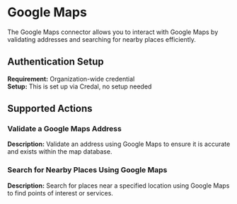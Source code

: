# Google Maps
The Google Maps connector allows you to interact with Google Maps by validating addresses and searching for nearby places efficiently.

## Authentication Setup
**Requirement:** Organization-wide credential  
**Setup:** This is set up via Credal, no setup needed

## Supported Actions

### Validate a Google Maps Address
**Description:** Validate an address using Google Maps to ensure it is accurate and exists within the map database.  

### Search for Nearby Places Using Google Maps
**Description:** Search for places near a specified location using Google Maps to find points of interest or services.  
